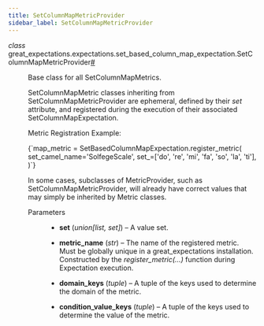 ```yaml
---
title: SetColumnMapMetricProvider
sidebar_label: SetColumnMapMetricProvider
---
```


<section class="sphinx-api-doc" id="setcolumnmapmetricprovider">

<dl class="py class">
<dt class="sig sig-object py" id="great_expectations.expectations.set_based_column_map_expectation.SetColumnMapMetricProvider">
<em class="property"><span class="pre">class</span><span class="w"> </span></em><span class="sig-prename descclassname"><span class="pre">great_expectations.expectations.set_based_column_map_expectation.</span></span><span class="sig-name descname"><span class="pre">SetColumnMapMetricProvider</span></span><a class="headerlink" href="#great_expectations.expectations.set_based_column_map_expectation.SetColumnMapMetricProvider" title="Permalink to this definition">#</a></dt>
<dd><p>Base class for all SetColumnMapMetrics.</p>
<p>SetColumnMapMetric classes inheriting from SetColumnMapMetricProvider are ephemeral,
defined by their <cite>set</cite> attribute, and registered during the execution of their associated SetColumnMapExpectation.</p>
<p>Metric Registration Example:</p>
<p><CodeBlock language="python">{`map_metric = SetBasedColumnMapExpectation.register_metric(
    set_camel_name='SolfegeScale',
    set_=['do', 're', 'mi', 'fa', 'so', 'la', 'ti'],
)`}</CodeBlock></p>
<p>In some cases, subclasses of MetricProvider, such as SetColumnMapMetricProvider, will already
have correct values that may simply be inherited by Metric classes.</p>
<dl class="field-list simple">
<dt class="field-odd">Parameters</dt>
<dd class="field-odd"><ul class="simple">
<li><p><strong>set</strong> (<em>union</em><em>[</em><em>list</em><em>, </em><em>set</em><em>]</em>) – A value set.</p></li>
<li><p><strong>metric_name</strong> (<em>str</em>) – The name of the registered metric. Must be globally unique in a great_expectations installation.
Constructed by the <cite>register_metric(…)</cite> function during Expectation execution.</p></li>
<li><p><strong>domain_keys</strong> (<em>tuple</em>) – A tuple of the keys used to determine the domain of the metric.</p></li>
<li><p><strong>condition_value_keys</strong> (<em>tuple</em>) – A tuple of the keys used to determine the value of the metric.</p></li>
</ul>
</dd>
</dl>
</dd></dl>
</section>